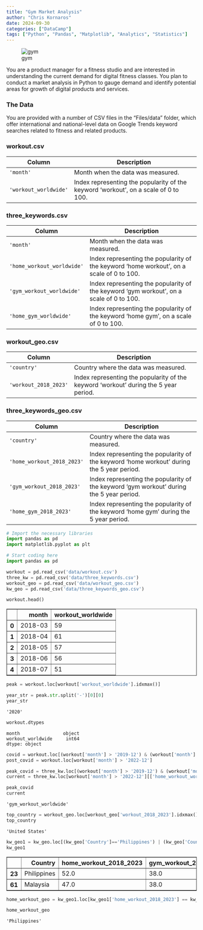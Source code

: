 ```yaml
---
title: "Gym Market Analysis"
author: "Chris Kornaros"
date: 2024-09-30
categories: ["DataCamp"]
tags: ["Python", "Pandas", "Matplotlib", "Analytics", "Statistics"]
---
```


![gym](gym.png)


You are a product manager for a fitness studio and are interested in understanding the current demand for digital fitness classes. You plan to conduct a market analysis in Python to gauge demand and identify potential areas for growth of digital products and services.

### The Data

You are provided with a number of CSV files in the "Files/data" folder, which offer international and national-level data on Google Trends keyword searches related to fitness and related products. 

### workout.csv

| Column     | Description              |
|------------|--------------------------|
| `'month'` | Month when the data was measured. |
| `'workout_worldwide'` | Index representing the popularity of the keyword 'workout', on a scale of 0 to 100. |

### three_keywords.csv

| Column     | Description              |
|------------|--------------------------|
| `'month'` | Month when the data was measured. |
| `'home_workout_worldwide'` | Index representing the popularity of the keyword 'home workout', on a scale of 0 to 100. |
| `'gym_workout_worldwide'` | Index representing the popularity of the keyword 'gym workout', on a scale of 0 to 100. |
| `'home_gym_worldwide'` | Index representing the popularity of the keyword 'home gym', on a scale of 0 to 100. |

### workout_geo.csv

| Column     | Description              |
|------------|--------------------------|
| `'country'` | Country where the data was measured. |
| `'workout_2018_2023'` | Index representing the popularity of the keyword 'workout' during the 5 year period. |

### three_keywords_geo.csv

| Column     | Description              |
|------------|--------------------------|
| `'country'` | Country where the data was measured. |
| `'home_workout_2018_2023'` | Index representing the popularity of the keyword 'home workout' during the 5 year period. |
| `'gym_workout_2018_2023'` | Index representing the popularity of the keyword 'gym workout' during the 5 year period.  |
| `'home_gym_2018_2023'` | Index representing the popularity of the keyword 'home gym' during the 5 year period. |


```python
# Import the necessary libraries
import pandas as pd
import matplotlib.pyplot as plt
```


```python
# Start coding here
import pandas as pd

workout = pd.read_csv('data/workout.csv')
three_kw = pd.read_csv('data/three_keywords.csv')
workout_geo = pd.read_csv('data/workout_geo.csv')
kw_geo = pd.read_csv('data/three_keywords_geo.csv')
```


```python
workout.head()
```




<div>
<style scoped>
    .dataframe tbody tr th:only-of-type {
        vertical-align: middle;
    }

    .dataframe tbody tr th {
        vertical-align: top;
    }

    .dataframe thead th {
        text-align: right;
    }
</style>
<table border="1" class="dataframe">
  <thead>
    <tr style="text-align: right;">
      <th></th>
      <th>month</th>
      <th>workout_worldwide</th>
    </tr>
  </thead>
  <tbody>
    <tr>
      <th>0</th>
      <td>2018-03</td>
      <td>59</td>
    </tr>
    <tr>
      <th>1</th>
      <td>2018-04</td>
      <td>61</td>
    </tr>
    <tr>
      <th>2</th>
      <td>2018-05</td>
      <td>57</td>
    </tr>
    <tr>
      <th>3</th>
      <td>2018-06</td>
      <td>56</td>
    </tr>
    <tr>
      <th>4</th>
      <td>2018-07</td>
      <td>51</td>
    </tr>
  </tbody>
</table>
</div>




```python
peak = workout.loc[workout['workout_worldwide'].idxmax()]
```


```python
year_str = peak.str.split('-')[0][0]
year_str
```




    '2020'




```python
workout.dtypes
```




    month                object
    workout_worldwide     int64
    dtype: object




```python
covid = workout.loc[(workout['month'] > '2019-12') & (workout['month'] <= '2022-12')]
post_covid = workout.loc[workout['month'] > '2022-12']
```


```python
peak_covid = three_kw.loc[(workout['month'] > '2019-12') & (workout['month'] <= '2022-12')][['home_workout_worldwide', 'gym_workout_worldwide', 'home_gym_worldwide']].max().idxmax()
current = three_kw.loc[workout['month'] > '2022-12'][['home_workout_worldwide', 'gym_workout_worldwide', 'home_gym_worldwide']].max().idxmax()
```


```python
peak_covid
current
```




    'gym_workout_worldwide'




```python
top_country = workout_geo.loc[workout_geo['workout_2018_2023'].idxmax()]['country']
top_country
```




    'United States'




```python
kw_geo1 = kw_geo.loc[(kw_geo['Country']=='Philippines') | (kw_geo['Country']=='Malaysia')]
kw_geo1
```




<div>
<style scoped>
    .dataframe tbody tr th:only-of-type {
        vertical-align: middle;
    }

    .dataframe tbody tr th {
        vertical-align: top;
    }

    .dataframe thead th {
        text-align: right;
    }
</style>
<table border="1" class="dataframe">
  <thead>
    <tr style="text-align: right;">
      <th></th>
      <th>Country</th>
      <th>home_workout_2018_2023</th>
      <th>gym_workout_2018_2023</th>
      <th>home_gym_2018_2023</th>
    </tr>
  </thead>
  <tbody>
    <tr>
      <th>23</th>
      <td>Philippines</td>
      <td>52.0</td>
      <td>38.0</td>
      <td>10.0</td>
    </tr>
    <tr>
      <th>61</th>
      <td>Malaysia</td>
      <td>47.0</td>
      <td>38.0</td>
      <td>15.0</td>
    </tr>
  </tbody>
</table>
</div>




```python
home_workout_geo = kw_geo1.loc[kw_geo1['home_workout_2018_2023'] == kw_geo1['home_workout_2018_2023'].max(), 'Country'].values[0]
```


```python
home_workout_geo
```




    'Philippines'


